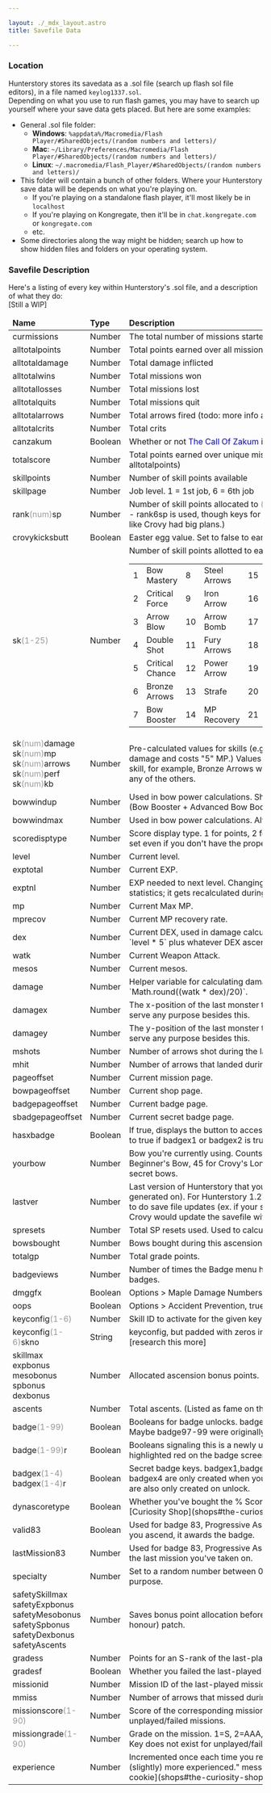 ---

layout: ./_mdx_layout.astro
title: Savefile Data

---

### Location

Hunterstory stores its savedata as a .sol file (search up flash sol file editors), in a file named `keylog1337.sol`.  
Depending on what you use to run flash games, you may have to search up yourself where your save data gets placed. But here are some examples:  

 * General .sol file folder:
   * **Windows**: `%appdata%/Macromedia/Flash Player/#SharedObjects/(random numbers and letters)/`
   * **Mac**: `~/Library/Preferences/Macromedia/Flash Player/#SharedObjects/(random numbers and letters)/`
   * **Linux**: `~/.macromedia/Flash_Player/#SharedObjects/(random numbers and letters)/`
 * This folder will contain a bunch of other folders. Where your Hunterstory save data will be depends on what you're playing on. 
   * If you're playing on a standalone flash player, it'll most likely be in `localhost`
   * If you're playing on Kongregate, then it'll be in `chat.kongregate.com` or `kongregate.com`
   * etc.
 * Some directories along the way might be hidden; search up how to show hidden files and folders on your operating system.

### Savefile Description

Here's a listing of every key within Hunterstory's .sol file, and a description of what they do:  
[Still a WIP]  

<style>{`
  table p {
    margin: 0px;
  }
`}</style>
<table>
<thead>
    <tr>
      <td><b>Name</b></td>
      <td><b>Type</b></td>
      <td><b>Description</b></td>
    </tr>
</thead>
  <tbody>
    <tr>
      <td>curmissions</td>
      <td>Number</td>
      <td>The total number of missions started</td>
    </tr>
    <tr>
      <td>alltotalpoints</td>
      <td>Number</td>
      <td>Total points earned over all missions (in contrast with totalscore)</td>
    </tr>
    <tr>
      <td>alltotaldamage</td>
      <td>Number</td>
      <td>Total damage inflicted</td>
    </tr>
    <tr>
      <td>alltotalwins</td>
      <td>Number</td>
      <td>Total missions won</td>
    </tr>
    <tr>
      <td>alltotallosses</td>
      <td>Number</td>
      <td>Total missions lost </td>
    </tr>
    <tr>
      <td>alltotalquits</td>
      <td>Number</td>
      <td>Total missions quit</td>
    </tr>
    <tr>
      <td>alltotalarrows</td>
      <td>Number</td>
      <td>Total arrows fired (todo: more info about iron arrow, etc.)</td>
    </tr>
    <tr>
      <td>alltotalcrits</td>
      <td>Number</td>
      <td>Total crits</td>
    </tr>
    <tr>
      <td>canzakum</td>
      <td>Boolean</td>
      <td>Whether or not <font color="#0000ff">The Call Of Zakum</font> is unlocked</td>
    </tr>
    <tr>
      <td>totalscore</td>
      <td>Number</td>
      <td>Total points earned over unique missions (in contrast with alltotalpoints)</td>
    </tr>
    <tr>
      <td>skillpoints</td>
      <td>Number</td>
      <td>Number of skill points available</td>
    </tr>
    <tr>
      <td>skillpage</td>
      <td>Number</td>
      <td>Job level. 1 = 1st job, 6 = 6th job</td>
    </tr>
    <tr>
      <td>rank<font color="#999999">(num)</font>sp</td>
      <td>Number</td>
      <td>
        Number of skill points allocated to <font color="#999999">(num)</font>th job skills.  
        Only rank1sp - rank6sp is used, though keys for 7, 8, 9, and 9000 exist (seems like Crovy had big plans.)
      </td>
    </tr>
    <tr>
      <td>crovykicksbutt</td>
      <td>Boolean</td>
      <td>Easter egg value. Set to false to earn the Cheater secret badge.</td>
    </tr>
    <tr>
      <td>sk<font color="#999999">(1-25)</font></td>
      <td>Number</td>
      <td>
        Number of skill points allotted to each skill.  
        <br />
        <table><tr><td>1</td><td>Bow Mastery</td><td>8</td><td>Steel Arrows</td><td>15</td><td>Power Knockback</td><td>22</td><td>Skip Arrow</td></tr><tr><td>2</td><td>Critical Force</td><td>9</td><td>Iron Arrow</td><td>16</td><td>Bow Expertise</td><td>23</td><td>Judgement Arrows</td></tr><tr><td>3</td><td>Arrow Blow</td><td>10</td><td>Arrow Bomb</td><td>17</td><td>Dragon Pulse</td><td>24</td><td>Go Outside</td></tr><tr><td>4</td><td>Double Shot</td><td>11</td><td>Fury Arrows</td><td>18</td><td>Hurricane</td><td>25</td><td>B55 S.PIKE</td></tr><tr><td>5</td><td>Critical Chance</td><td>12</td><td>Power Arrow</td><td>19</td><td>Pierce Arrow</td><td></td><td></td></tr><tr><td>6</td><td>Bronze Arrows</td><td>13</td><td>Strafe</td><td>20</td><td>B-55 Arrow</td><td></td><td></td></tr><tr><td>7</td><td>Bow Booster</td><td>14</td><td>MP Recovery</td><td>21</td><td>Advanced Booster</td><td></td><td></td></tr></table>
      </td>
    </tr>
    <tr>
      <td>
        sk<font color="#999999">(num)</font>damage  
        sk<font color="#999999">(num)</font>mp  
        sk<font color="#999999">(num)</font>arrows  
        sk<font color="#999999">(num)</font>perf  
        sk<font color="#999999">(num)</font>kb  
      </td>
      <td>Number</td>
      <td>
        Pre-calculated values for skills (e.g. Arrow blow does "131"% damage and costs "5" MP.)  
        Values are added depending on the skill, for example, Bronze Arrows would define `..arrows` but not any of the others.
      </td>
    </tr>
    <tr>
      <td>bowwindup</td>
      <td>Number</td>
      <td>Used in bow power calculations. Should be equal to `0.6 + 0.015 * (Bow Booster + Advanced Bow Booster)`.</td>
    </tr>
    <tr>
      <td>bowwindmax</td>
      <td>Number</td>
      <td>Used in bow power calculations. Always equal to 20.</td>
    </tr>
    <tr>
      <td>scoredisptype</td>
      <td>Number</td>
      <td>
        Score display type. 1 for points, 2 for % S-Rank, 3 for %S.  
        Can be set even if you don't have the proper item from the Curiosity Shop.
      </td>
    </tr>
    <tr>
      <td>level</td>
      <td>Number</td>
      <td>Current level.</td>
    </tr>
    <tr>
      <td>exptotal</td>
      <td>Number</td>
      <td>Current EXP.</td>
    </tr>
    <tr>
      <td>exptnl</td>
      <td>Number</td>
      <td>
        EXP needed to next level.  
        Changing this only affects the menu statistics; it gets recalculated during missions anyways.
      </td>
    </tr>
    <tr>
      <td>mp</td>
      <td>Number</td>
      <td>Current Max MP.</td>
    </tr>
    <tr>
      <td>mprecov</td>
      <td>Number</td>
      <td>Current MP recovery rate.</td>
    </tr>
    <tr>
      <td>dex</td>
      <td>Number</td>
      <td>
        Current DEX, used in damage calculations. Generally equal to `level * 5` plus whatever DEX ascension points.
      </td>
    </tr>
    <tr>
      <td>watk</td>
      <td>Number</td>
      <td>Current Weapon Attack.</td>
    </tr>
    <tr>
      <td>mesos</td>
      <td>Number</td>
      <td>Current mesos.</td>
    </tr>
    <tr>
      <td>damage</td>
      <td>Number</td>
      <td>Helper variable for calculating damage, equal to `Math.round((watk * dex)/20)`.</td>
    </tr>
    <tr>
      <td>damagex</td>
      <td>Number</td>
      <td>The x-position of the last monster that died. Doesn't seem to serve any purpose besides this.</td>
    </tr>
    <tr>
      <td>damagey</td>
      <td>Number</td>
      <td>The y-position of the last monster that died. Doesn't seem to serve any purpose besides this.</td>
    </tr>
    <tr>
      <td>mshots</td>
      <td>Number</td>
      <td>Number of arrows shot during the last mission. Used for badges.</td>
    </tr>
    <tr>
      <td>mhit</td>
      <td>Number</td>
      <td>Number of arrows that landed during the last mission.</td>
    </tr>
    <tr>
      <td>pageoffset</td>
      <td>Number</td>
      <td>Current mission page.</td>
    </tr>
    <tr>
      <td>bowpageoffset</td>
      <td>Number</td>
      <td>Current shop page.</td>
    </tr>
    <tr>
      <td>badgepageoffset </td>
      <td>Number</td>
      <td>Current badge page.</td>
    </tr>
    <tr>
      <td>sbadgepageoffset</td>
      <td>Number</td>
      <td>Current secret badge page.</td>
    </tr>
    <tr>
      <td>hasxbadge</td>
      <td>Boolean</td>
      <td>
        If true, displays the button to access the Secret Badge menu.  
        Set to true if badgex1 or badgex2 is true.
      </td>
    </tr>
    <tr>
      <td>yourbow</td>
      <td>Number</td>
      <td>Bow you're currently using. Counts incrementally up: 1 for the Beginner's Bow, 45 for Crovy's Lonely Bow, 46,47,... into the secret bows.</td>
    </tr>
    <tr>
      <td>lastver</td>
      <td>Number</td>
      <td>
        Last version of Hunterstory that you played (that this save file was generated on).  
        For Hunterstory 1.27A, will be 122.  
        Crovy used this to do save file updates (ex. if your savefile was on lastver&lt;101, Crovy would update the savefile with the ascension keys.)
      </td>
    </tr>
    <tr>
      <td>spresets</td>
      <td>Number</td>
      <td>Total SP resets used. Used to calculate SP reset cost; starts at 1.</td>
    </tr>
    <tr>
      <td>bowsbought</td>
      <td>Number</td>
      <td>Bows bought during this ascension, used for badges.</td>
    </tr>
    <tr>
      <td>totalgp</td>
      <td>Number</td>
      <td>Total grade points.</td>
    </tr>
    <tr>
      <td>badgeviews</td>
      <td>Number</td>
      <td>Number of times the Badge menu has been viewed, used for badges.</td>
    </tr>
    <tr>
      <td>dmggfx</td>
      <td>Boolean</td>
      <td>Options &gt; Maple Damage Numbers, true=on, false=off.</td>
    </tr>
    <tr>
      <td>oops</td>
      <td>Boolean</td>
      <td>Options &gt; Accident Prevention, true=on, false=off.</td>
    </tr>
    <tr>
      <td>keyconfig<font color="#999999">(1-6)</font></td>
      <td>Number</td>
      <td>Skill ID to activate for the given key. QWEASD in order.</td>
    </tr>
    <tr>
      <td>keyconfig<font color="#999999">(1-6)</font>skno</td>
      <td>String</td>
      <td>keyconfig, but padded with zeros into a 2-character string. [research this more]</td>
    </tr>
    <tr>
      <td>
        skillmax  
        expbonus  
        mesobonus  
        spbonus  
        dexbonus  
      </td>
      <td>Number</td>
      <td>Allocated ascension bonus points.</td>
    </tr>
    <tr>
      <td>ascents</td>
      <td>Number</td>
      <td>Total ascents. (Listed as fame on the main screen.)</td>
    </tr>
    <tr>
      <td>
        badge<font color="#999999">(1-99)</font>
      </td>
      <td>Boolean</td>
      <td>
        Booleans for badge unlocks. badge87-badge99 aren't used.  
        Maybe badge97-99 were originally used for secret badges.
      </td>
    </tr>
    <tr>
      <td>
        badge<font color="#999999">(1-99)</font>r
      </td>
      <td>Boolean</td>
      <td>Booleans signaling this is a newly unlocked badge (so it gets highlighted red on the badge screen).</td>
    </tr>
    <tr>
      <td>
        badgex<font color="#999999">(1-4)</font>  
        badgex<font color="#999999">(1-4)</font>r
      </td>
      <td>Boolean</td>
      <td>
        Secret badge keys.  
        badgex1,badgex2 always exist; badgex3 and badgex4 are only created when you unlock them.  
        the -r variables are also only created on unlock.
      </td>
    </tr>
    <tr>
      <td>dynascoretype</td>
      <td>Boolean</td>
      <td>
        Whether you've bought the % Score Display upgrade from the [Curiosity Shop](shops#the-curiosity-shop).
      </td>
    </tr>
    <tr>
      <td>
        valid83  
      </td>
      <td>Boolean</td>
      <td>
        Used for badge 83, Progressive Ascent.  
        If valid83 is true when you ascend, it awards the badge.  
      </td>
    </tr>
    <tr>
      <td>
        lastMission83
      </td>
      <td>Number</td>
      <td>
        Used for badge 83, Progressive Ascent.  
        Keeps track of the ID of the last mission you've taken on.  
      </td>
    </tr>
    <tr>
      <td>specialty</td>
      <td>Number</td>
      <td>Set to a random number between 0 and 16777216. Unknown purpose.</td>
    </tr>
    <tr>
      <td>
        safetySkillmax  
        safetyExpbonus  
        safetyMesobonus  
        safetySpbonus  
        safetyDexbonus  
        safetyAscents  
      </td>
      <td>Number</td>
      <td>Saves bonus point allocation before the [Honour](badges#about-honour) patch.</td>
    </tr>
    <tr>
      <td>gradess</td>
      <td>Number</td>
      <td>Points for an S-rank of the last-played mission.</td>
    </tr>
    <tr>
      <td>gradesf</td>
      <td>Boolean</td>
      <td>Whether you failed the last-played mission.</td>
    </tr>
    <tr>
      <td>missionid</td>
      <td>Number</td>
      <td>Mission ID of the last-played mission.</td>
    </tr>
    <tr>
      <td>mmiss</td>
      <td>Number</td>
      <td>Number of arrows that missed during the last mission.</td>
    </tr>
    <tr>
      <td>
        missionscore<font color="#999999">(1-90)</font>
      </td>
      <td>Number</td>
      <td>Score of the corresponding mission. Key does not exist for unplayed/failed missions.</td>
    </tr>
    <tr>
      <td>
        missiongrade<font color="#999999">(1-90)</font>
      </td>
      <td>Number</td>
      <td>Grade on the mission. 1=S, 2=AAA, 3=AA, 4=A, 5=B, 6=C, 7=D. Key does not exist for unplayed/failed missions.</td>
    </tr>
    <tr>
      <td>experience</td>
      <td>Number</td>
      <td>
        Incremented once each time you receive the "You will become (slightly) more experienced." message given by the [fortune cookie](shops#the-curiosity-shop). (No relation to EXP!)
      </td>
    </tr>
  </tbody>
  
</table>